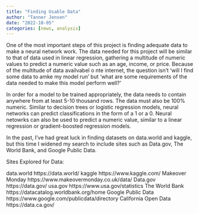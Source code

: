 ```yaml
---
title: "Finding Usable Data"
author: "Tanner Jensen"
date: "2022-10-05"
categories: [news, analysis]
---
```



One of the most important steps of this project is finding adequate data to make a neural network work. The data needed for this project will be similar to that of data used in linear regression, gathering a multitude of numeric values to predict a numeric value such as an age, income, or price. Because of the multitude of data availvabel o nte internet, the question isn't 'will I find some data to amke my model run' but 'what are some requirements of the data needed to make this model perform well?'

In order for a model to be trained appropriately, the data needs to contain anywhere from at least 5-10 thousand rows. The data must also be 100% numeric. Similar to decision trees or logistic regression models, neural networks can predict classifications in the form of a 1 or a 0. Neural netowrks can also be used to predict a numeric value, similar to a linear regression or gradient-boosted regression models. 

In the past, I've had great luck in finding datasets on data.world  and kaggle, but this time I widened my search to include sites such as Data.gov, The World Bank, and Google Public Data. 



Sites Explored for Data:

data.world https://data.world/
kaggle https://www.kaggle.com/
Makeover Monday https://www.makeovermonday.co.uk/data/
Data.gov https://data.gov/
usa.gov https://www.usa.gov/statistics
The World Bank https://datacatalog.worldbank.org/home
Google Public Data https://www.google.com/publicdata/directory
California Open Data https://data.ca.gov/



